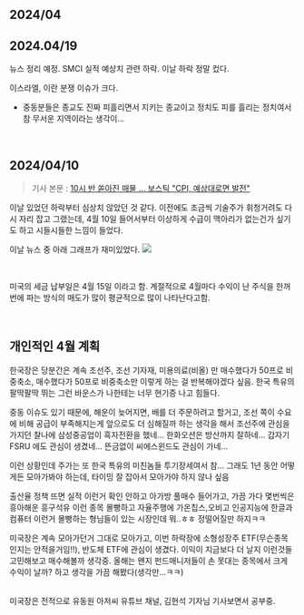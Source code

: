 ## 2024/04

## 2024.04/19

뉴스 정리 예정. SMCI 실적 예상치 관련 하락. 이날 하락 정말 컸다.<br/>

이스라엘, 이란 분쟁 이슈가 크다. 

- 중동분들은 종교도 진짜 피흘리면서 지키는 종교이고 정치도 피를 흘리는 정치여서 참 무서운 지역이라는 생각이...

<br/>



## 2024/04/10

> 기사 본문 : [10시 반 쏟아진 매물 ... 보스틱 "CPI, 예상대로면 발전"](https://www.hankyung.com/article/202404090859i)<br/>

이날 있었던 하락부터 심상치 않았던 것 같다. 이전에도 조금씩 기술주가 휘청거려도 다시 자리 잡고 그랬는데, 4월 10일 들어서부터 이상하게 수급이 맥아리가 없는건가 싶기도 하고 시들시들한 느낌이 들었다.<br/>

이날 뉴스 중 아래 그래프가 재미있었다.
![](https://img.hankyung.com/photo/202404/01.36377384.1.jpg)

<br/>

미국의 세금 납부일은 4월 15일 이라고 함. 계절적으로 4월마다 수익이 난 주식을 한꺼번에 파는 방식의 매도가 많이 평균적으로 많이 나타난다고함. <br/>

<br/>



## 개인적인 4월 계획
한국장은 당분간은 계속 조선주, 조선 기자재, 미용의료(비올) 만 매수했다가 50프로 비중축소, 매수했다가 50프로 비중축소만 이렇게 하는 걸 반복해야겠다 싶음. 한국 특유의 팔딱팔딱 뛰는 그런 바운스가 나한테는 너무 현기증 나고 힘들다. <br/>

중동 이슈도 있기 때문에, 해운이 늦어지면, 배를 더 주문하려고 할거고, 조선 쪽이 수요에 비해 공급이 부족해지는게 앞으로도 더 심해질까 하는 생각을 해서 조선주에 관심을 가지던 찰나에 삼성중공업이 흑자전환을 했네... 한화오션은 방산까지 잘하네...  갑자기 FSRU 에도 관심이 생겼네... 뜬금없이 씨에스윈드도 관심이 가네... <br/>

이런 상황인데 주가는 또 한국 특유의 미친놈들 투기장세여서 참... 그래도 1년 동안 어떻게든 모아가봐야 하는데, 타이밍 잘 잡아서 모아가야 하지 않나 싶음<br/>

출산율 정책 뜨면 실적 이런거 확인 안하고 아가방 풀매수 들어가고, 가끔 가다 몇번씩은 흥아해운 흥구석유 이런 종목 몰빵하고 자율주행에 가온칩스,오비고 인공지능에 한글과컴퓨터 이런거 몰빵하는 형님들이 있는 시장인데 뭐..ㅎㅎ 정떨어질만 하지ㅋㅋ<br/>

미국장은 계속 모아가던거 그대로 모아가고, 이번 하락장에 소형성장주 ETF(무슨종목인지는 안적을거임!!), 반도체 ETF에 관심이 생겼다. 이익이 지금보다 더 날지 이런것들 고민해보고 매수해볼까 생각중. 올해는 왠지 펀드매니저들이 손 못대는 종목에서 크게 수익이 날까? 하고 생각을 가끔 해봤다(생각만...ㅋㅋ)<br/>
<br/>

미국장은 전적으로 유동원 아저씨 유튜브 채널, 김현석 기자님 기사보면서 공부중.<br/>
<br/>

